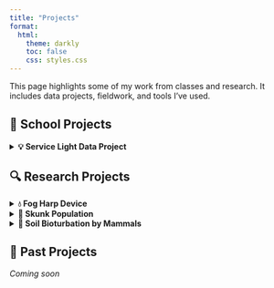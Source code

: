 ```yaml
---
title: "Projects"
format: 
  html:
    theme: darkly
    toc: false
    css: styles.css
---
```


This page highlights some of my work from classes and research. It includes data projects, fieldwork, and tools I’ve used.


## 🏫 School Projects

<details>
  <summary><strong>💡 Service Light Data Project</strong></summary>

**UCSB**
**Course:** ENVS 193DS – Data Science for Environmental Studies  

I explored the relationship between lighting conditions and service calls using a custom dataset of 108 observations. Deliverables included bar charts, a summary table, and a blinking lightboard animation.

<details>
  <summary><strong>Tools</strong></summary>
  RStudio (tidyverse, here, flextable, janitor, ggtext, ggfx, gganimate, showtext), Quarto  
</details>

<details>
  <summary><strong>Reflection</strong></summary>

This project made me think harder about data than I expected. After attempting to collect AND use my own data, I am humbled. Lessons were learned. Tears were shed.
</details>

<details>
  <summary><strong> Example Code</strong></summary>

```r
# Clean and standardize help and working columns
clean_service_data <- service_data |>  # using service_data set
  mutate(
    help = toupper(help),
    working = toupper(working),
    # Convert the uppercase text to logical TRUE/FALSE values
    help = as.logical(help), 
    working = as.logical(working)
  )
``` 
</details>

<details>
  <summary><strong>Visuals</strong></summary>
  
![Service Light Table](/media/light_table.jpg)


![Service Light Graph](/media/service_light_bar.jpg)


<figure style="text-align: left;">
  <img src="media/blinking_lights.gif" width="400px" style="margin: 10px 0;" />
  <figcaption style="margin-top: 5px;">Service Light Visual</figcaption>
</figure>
</details>

[GitHub Repo](https://github.com/RebeccaLMartinez/ENVS-193DS_homework-03)  
[View Live](https://rebeccalmartinez.github.io/ENVS-193DS_homework-03/code/ENVS-193DS_homework-03.html)


</details>




## 🔍 Research Projects



<details>
  <summary><strong>💧 Fog Harp Device</strong></summary>

**Affiliation:** UCSB Office of Education Partnerships  

Designing and field-testing fogwater monitoring devices (fog harp) to measure fog water lveels.

</details>

<details>
  <summary><strong>🦨 Skunk Population</strong></summary>

**Affiliation:** UCSB-Smithsonian Scholars Program (OEP) 

Undergraduate research using camera traps to monitor and quantify skunk populations on Santa Cruz Island.

</details>

<details>
  <summary><strong>🌱 Soil Bioturbation by Mammals</strong></summary>

**Affiliation:** UCNRS Field Science Fellowship  
**Mentor:** Dr. Iris Holzer  

Investigating how small mammals like gophers and ground squirrels influence soil processes through bioturbation. Includes paired site comparisons.

</details>

## 📁 Past Projects

*Coming soon*

